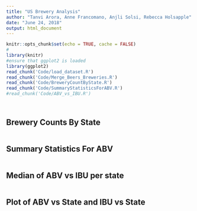 ---
title: "US Brewery Analysis"
author: "Tanvi Arora, Anne Francomano, Anjli Solsi, Rebecca Holsapple"
date: "June 24, 2018"
output: html_document
---

```{r setup, include=TRUE}
knitr::opts_chunk$set(echo = TRUE, cache = FALSE)
#
library(knitr)
#ensure that ggplot2 is loaded
library(ggplot2)
read_chunk('Code/load_dataset.R')
read_chunk('Code/Merge_Beers_Breweries.R')
read_chunk('Code/BreweryCountByState.R')
read_chunk('Code/SummaryStatisticsForABV.R')
#read_chunk('Code/ABV_vs_IBU.R')
```

```{r loaddataset, warning=FALSE}
```

```{r mergedatasets, warning = FALSE}
```

## Brewery Counts By State
```{r countbystate, warning = FALSE}
```

## Summary Statistics For ABV
```{r summarystatsabv, warning = FALSE}
```


## Median of ABV vs IBU per state
```{r, warning=FALSE}
```


## Plot of ABV vs State and IBU vs State
```{r}
```
